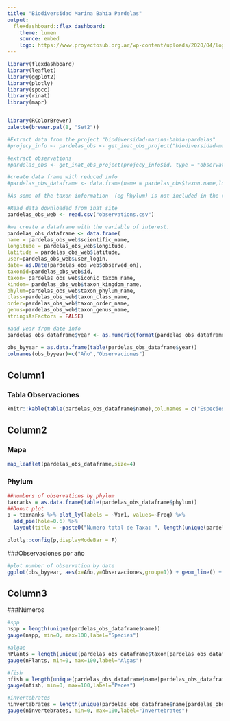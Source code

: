```yaml
---
title: "Biodiversidad Marina Bahía Pardelas"
output: 
  flexdashboard::flex_dashboard:
    theme: lumen
    source: embed
    logo: https://www.proyectosub.org.ar/wp-content/uploads/2020/04/logoinatproyectosub.png
---
```


```r
library(flexdashboard)
library(leaflet)
library(ggplot2)
library(plotly)
library(spocc)
library(rinat)
library(mapr)


library(RColorBrewer)
palette(brewer.pal(8, "Set2"))


```

```r


#Extract data from the project "biodiversidad-marina-bahia-pardelas"
#projecy_info <- pardelas_obs <- get_inat_obs_project("biodiversidad-marina-bahia-pardelas", type = "info", raw = FALSE)

#extract observations
#pardelas_obs <- get_inat_obs_project(projecy_info$id, type = "observations")

#create data frame with reduced info
#pardelas_obs_dataframe <- data.frame(name = pardelas_obs$taxon.name,longitude = as.numeric(pardelas_obs$longitude),latitude = as.numeric(pardelas_obs$latitude),user=pardelas_obs$user_login,date= as.Date(pardelas_obs$observed_on), taxonrank=pardelas_obs$taxon.rank,taxonid=pardelas_obs$taxon.id,taxon= pardelas_obs$iconic_taxon.name, stringsAsFactors = FALSE)

#As some of the taxon information  (eg Phylum) is not included in the rinat package we proceed to import data from csv. the package "spocc" shoul be explored for download data.

#Read data downloaded from inat site 
pardelas_obs_web <- read.csv("observations.csv")

#we create a dataframe with the variable of interest.
pardelas_obs_dataframe <- data.frame(
name = pardelas_obs_web$scientific_name,
longitude = pardelas_obs_web$longitude,
latitude = pardelas_obs_web$latitude,
user=pardelas_obs_web$user_login,
date= as.Date(pardelas_obs_web$observed_on),
taxonid=pardelas_obs_web$id,
taxon= pardelas_obs_web$iconic_taxon_name,
kindom= pardelas_obs_web$taxon_kingdom_name,
phylum=pardelas_obs_web$taxon_phylum_name,
class=pardelas_obs_web$taxon_class_name,
order=pardelas_obs_web$taxon_order_name,
genus=pardelas_obs_web$taxon_genus_name,
stringsAsFactors = FALSE)

#add year from date info
pardelas_obs_dataframe$year <- as.numeric(format(pardelas_obs_dataframe$date,"%Y"))

obs_byyear = as.data.frame(table(pardelas_obs_dataframe$year))
colnames(obs_byyear)=c("Año","Observaciones") 

```


Column1{data-width=250}
-------

### Tabla Observaciones {data-width=245}
```r
knitr::kable(table(pardelas_obs_dataframe$name),col.names = c("Especies","Observaciones"))

```


Column2 {.tabset .tabset-fade}
-------

### Mapa
```r
map_leaflet(pardelas_obs_dataframe,size=4)
```


### Phylum 
```r
##numbers of observations by phylum 
taxranks = as.data.frame(table(pardelas_obs_dataframe$phylum))
##Donut plot
p = taxranks %>% plot_ly(labels = ~Var1, values=~Freq) %>% 
  add_pie(hole=0.6) %>% 
  layout(title = ~paste0("Numero total de Taxa: ", length(unique(pardelas_obs_dataframe$taxonid)))) 

plotly::config(p,displayModeBar = F) 
```

###Observaciones por año
```r
#plot number of observation by date 
ggplot(obs_byyear, aes(x=Año,y=Observaciones,group=1)) + geom_line() + geom_point()+ xlab("Año") + ylab("Observaciones") + theme_minimal()

```


Column3{data-width=150}
-------

###Números
```r
#spp 
nspp = length(unique(pardelas_obs_dataframe$name))
gauge(nspp, min=0, max=100,label="Species")

#algae
nPlants = length(unique(pardelas_obs_dataframe$taxon[pardelas_obs_dataframe$taxon=="Plantae"|pardelas_obs_dataframe$taxon=="Chromista"]))
gauge(nPlants, min=0, max=100,label="Algas")

#fish
nfish = length(unique(pardelas_obs_dataframe$name[pardelas_obs_dataframe$taxon=="Actinopterygii"]))
gauge(nfish, min=0, max=100,label="Peces")

#invertebrates
ninvertebrates = length(unique(pardelas_obs_dataframe$name[pardelas_obs_dataframe$taxon=="Animalia"|pardelas_obs_dataframe$taxon=="Mollusca"]))
gauge(ninvertebrates, min=0, max=100,label="Invertebrates")
```


